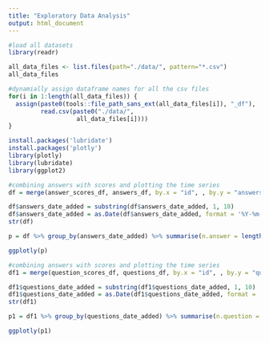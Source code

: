 ```yaml
---
title: "Exploratory Data Analysis"
output: html_document
---
```


```r
#load all datasets
library(readr)

all_data_files <- list.files(path="./data/", pattern="*.csv")  
all_data_files 

#dynamially assign dataframe names for all the csv files
for(i in 1:length(all_data_files)) {                              
  assign(paste0(tools::file_path_sans_ext(all_data_files[i]), "_df"),                                  
         read.csv(paste0("./data/",
                   all_data_files[i])))
}
```

```r
install.packages('lubridate')
install.packages('plotly')
library(plotly)
library(lubridate)
library(ggplot2)

#combining answers with scores and plotting the time series
df = merge(answer_scores_df, answers_df, by.x = "id", , by.y = "answers_id", all.x = TRUE, all.y = TRUE)

df$answers_date_added = substring(df$answers_date_added, 1, 10)
df$answers_date_added = as.Date(df$answers_date_added, format = '%Y-%m-%d')
str(df)

p = df %>% group_by(answers_date_added) %>% summarise(n.answer = length(answers_date_added)) %>% ggplot((aes(x = answers_date_added, y = n.answer))) + geom_point()

ggplotly(p)

```


```r
#combining answers with scores and plotting the time series
df1 = merge(question_scores_df, questions_df, by.x = "id", , by.y = "questions_id", all.x = TRUE, all.y = TRUE)

df1$questions_date_added = substring(df1$questions_date_added, 1, 10)
df1$questions_date_added = as.Date(df1$questions_date_added, format = '%Y-%m-%d')
str(df1)

p1 = df1 %>% group_by(questions_date_added) %>% summarise(n.question = length(questions_date_added)) %>% ggplot((aes(x = questions_date_added, y = n.question))) + geom_point()

ggplotly(p1)
```

